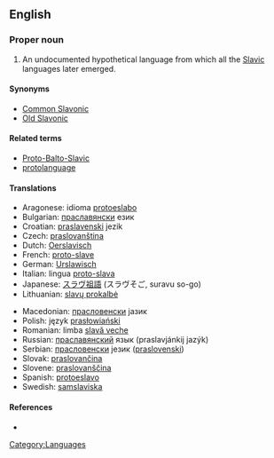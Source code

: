 ==English==

{{wikipedia}}

===Proper noun===
{{en-proper noun|sg=[[proto|Proto]]-[[Slavic]]}}

# An undocumented hypothetical language from which all the [[Slavic]] languages later emerged.

====Synonyms====
* [[Common Slavonic]]
* [[Old Slavonic]]

====Related terms====
* [[Proto-Balto-Slavic]]
* [[protolanguage]]

====Translations====
{{trans-top|Proto-Slavic}}
*Aragonese: idioma [[protoeslabo]] {{m}}
*Bulgarian: [[праславянски]] език {{m}}
*Croatian: [[praslavenski]] jezik {{m}}
*Czech: [[praslovanština]] {{f}}
*Dutch: [[Oerslavisch]]
*French: [[proto-slave]] {{m}}
*German: [[Urslawisch]] {{n}}
*Italian: lingua [[proto-slava]] {{f}}
*Japanese: [[スラヴ祖語]] (スラヴそご, suravu so-go)
*Lithuanian: [[slavų prokalbė]]
{{trans-mid}}
*Macedonian: [[прасловенски]] јазик {{m}}
*Polish: język [[prasłowiański]] {{m}}
*Romanian: limba [[slavă veche]] {{f}}
*Russian: [[праславянский]] язык (praslavjánkij jazýk) {{m}}
*Serbian: [[прасловенски]] језик ([[praslovenski]]) {{m}}
*Slovak: [[praslovančina]] {{f}}
*Slovene: [[praslovanščina]] {{f}}
*Spanish: [[protoeslavo]] {{m}}
*Swedish: [[samslaviska]] {{c}}
{{trans-bottom}}

====References====
* {{pedialite|Proto-Slavic language}}

[[Category:Languages]]